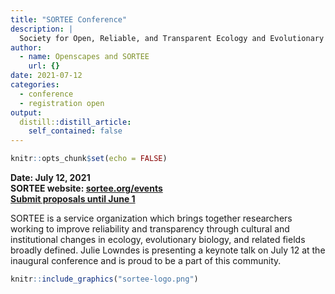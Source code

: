 ```yaml
---
title: "SORTEE Conference"
description: |
  Society for Open, Reliable, and Transparent Ecology and Evolutionary biology (SORTEE) Conference keynote by Julie Lowndes
author:
  - name: Openscapes and SORTEE
    url: {}
date: 2021-07-12
categories:
  - conference
  - registration open
output:
  distill::distill_article:
    self_contained: false
---
```



```r
knitr::opts_chunk$set(echo = FALSE)
```

**Date: July 12, 2021**\
**SORTEE website: [sortee.org/events](https://www.sortee.org/events/)**  
**[Submit proposals until June 1](https://unsw.au1.qualtrics.com/jfe/form/SV_cUPB1c3Y9Gb5JUW)**

SORTEE is a service organization which brings together researchers working to improve reliability and transparency through cultural and institutional changes in ecology, evolutionary biology, and related fields broadly defined. Julie Lowndes is presenting a keynote talk on July 12 at the inaugural conference and is proud to be a part of this community.

```r
knitr::include_graphics("sortee-logo.png")  
```

